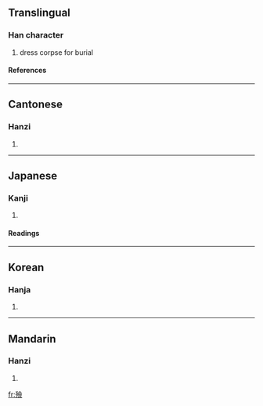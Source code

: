{{see|殓}}

==Translingual==
===Han character===
{{Han char|rn=78|rad=歹|as=13|sn=17|four=1828<sub>6</sub>|canj=一弓人一人 (MNOMO)}}
# dress corpse for burial
====References====
{{Han ref|kx=0583.380|dkj=16590|dj=0976.240|hdz=21395.110|uh=6BAE|ud=27566|bh=C0D4|bd=49364}}

----
==Cantonese==
===Hanzi===
{{yue-hanzi|jyut=|y=lim6}}
# {{defn|Cantonese}}

----
==Japanese==
===Kanji===
{{ja-kanji|grade=|rs=歹13}}
# {{defn|Japanese}} 
====Readings====
{{ja-readings|on=[[れん]] (ren)|kun=[[おさめる]] (osameru)}}

----
==Korean==
===Hanja===
{{ko-hanja|hangeul=렴>염|eumhun=|rv=ryeom>yeom|mr=ryŏm>yŏm|y=lyem>yem}}
# {{defn|Korean}}

----
==Mandarin==
===Hanzi===
{{cmn-hanzi|sim=殓|pin=[[liàn]] ([[lian4]])|wg=lien<sup>4</sup>}}
# {{defn|Mandarin}}

[[fr:殮]]